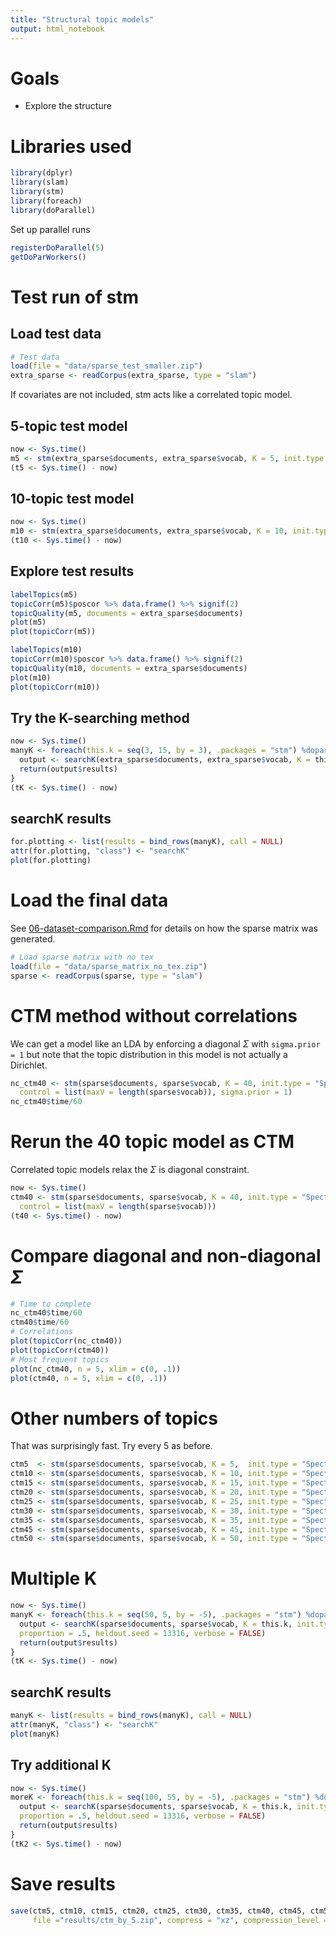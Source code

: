```yaml
---
title: "Structural topic models"
output: html_notebook
---
```


# Goals

  * Explore the structure

# Libraries used

```r
library(dplyr)
library(slam)
library(stm)
library(foreach)
library(doParallel)
```

Set up parallel runs

```r
registerDoParallel(5)
getDoParWorkers()
```

# Test run of stm

## Load test data

```r
# Test data
load(file = "data/sparse_test_smaller.zip")
extra_sparse <- readCorpus(extra_sparse, type = "slam")
```

If covariates are not included, stm acts like a correlated topic model.

## 5-topic test model

```r
now <- Sys.time()
m5 <- stm(extra_sparse$documents, extra_sparse$vocab, K = 5, init.type = "Spectral", ngroups = 5)
(t5 <- Sys.time() - now)
```

## 10-topic test model

```r
now <- Sys.time()
m10 <- stm(extra_sparse$documents, extra_sparse$vocab, K = 10, init.type = "Spectral", ngroups = 5)
(t10 <- Sys.time() - now)
```

## Explore test results

```r
labelTopics(m5)
topicCorr(m5)$poscor %>% data.frame() %>% signif(2)
topicQuality(m5, documents = extra_sparse$documents)
plot(m5)
plot(topicCorr(m5))
```

```r
labelTopics(m10)
topicCorr(m10)$poscor %>% data.frame() %>% signif(2)
topicQuality(m10, documents = extra_sparse$documents)
plot(m10)
plot(topicCorr(m10))
```

## Try the K-searching method

```r
now <- Sys.time()
manyK <- foreach(this.k = seq(3, 15, by = 3), .packages = "stm") %dopar% {
  output <- searchK(extra_sparse$documents, extra_sparse$vocab, K = this.k, proportion = .5, heldout.seed = 123, verbose = FALSE)
  return(output$results)
}
(tK <- Sys.time() - now)
```

## searchK results

```r
for.plotting <- list(results = bind_rows(manyK), call = NULL)
attr(for.plotting, "class") <- "searchK"
plot(for.plotting)
```

# Load the final data

See [06-dataset-comparison.Rmd](https://github.com/phively/uchicago-thesis/blob/master/06-dataset-comparison.Rmd) for details on how the sparse matrix was generated.

```r
# Load sparse matrix with no tex
load(file = "data/sparse_matrix_no_tex.zip")
sparse <- readCorpus(sparse, type = "slam")
```

# CTM method without correlations

We can get a model like an LDA by enforcing a diagonal $\Sigma$ with `sigma.prior = 1` but note that the topic distribution in this model is not actually a Dirichlet.

```r
nc_ctm40 <- stm(sparse$documents, sparse$vocab, K = 40, init.type = "Spectral", ngroups = 7,
  control = list(maxV = length(sparse$vocab)), sigma.prior = 1)
nc_ctm40$time/60
```

# Rerun the 40 topic model as CTM

Correlated topic models relax the $\Sigma$ is diagonal constraint.

```r
now <- Sys.time()
ctm40 <- stm(sparse$documents, sparse$vocab, K = 40, init.type = "Spectral", ngroups = 7,
  control = list(maxV = length(sparse$vocab)))
(t40 <- Sys.time() - now)
```

# Compare diagonal and non-diagonal $\Sigma$

```r
# Time to complete
nc_ctm40$time/60
ctm40$time/60
# Correlations
plot(topicCorr(nc_ctm40))
plot(topicCorr(ctm40))
# Most frequent topics
plot(nc_ctm40, n = 5, xlim = c(0, .1))
plot(ctm40, n = 5, xlim = c(0, .1))
```

# Other numbers of topics

That was surprisingly fast. Try every 5 as before.

```r
ctm5  <- stm(sparse$documents, sparse$vocab, K = 5,  init.type = "Spectral", ngroups = 7, control = list(maxV = length(sparse$vocab)))
ctm10 <- stm(sparse$documents, sparse$vocab, K = 10, init.type = "Spectral", ngroups = 7, control = list(maxV = length(sparse$vocab)))
ctm15 <- stm(sparse$documents, sparse$vocab, K = 15, init.type = "Spectral", ngroups = 7, control = list(maxV = length(sparse$vocab)))
ctm20 <- stm(sparse$documents, sparse$vocab, K = 20, init.type = "Spectral", ngroups = 7, control = list(maxV = length(sparse$vocab)))
ctm25 <- stm(sparse$documents, sparse$vocab, K = 25, init.type = "Spectral", ngroups = 7, control = list(maxV = length(sparse$vocab)))
ctm30 <- stm(sparse$documents, sparse$vocab, K = 30, init.type = "Spectral", ngroups = 7, control = list(maxV = length(sparse$vocab)))
ctm35 <- stm(sparse$documents, sparse$vocab, K = 35, init.type = "Spectral", ngroups = 7, control = list(maxV = length(sparse$vocab)))
ctm45 <- stm(sparse$documents, sparse$vocab, K = 45, init.type = "Spectral", ngroups = 7, control = list(maxV = length(sparse$vocab)))
ctm50 <- stm(sparse$documents, sparse$vocab, K = 50, init.type = "Spectral", ngroups = 7, control = list(maxV = length(sparse$vocab)))
```

# Multiple K

```r
now <- Sys.time()
manyK <- foreach(this.k = seq(50, 5, by = -5), .packages = "stm") %dopar% {
  output <- searchK(sparse$documents, sparse$vocab, K = this.k, init.type = "Spectral", ngroups = 7,
  proportion = .5, heldout.seed = 13316, verbose = FALSE)
  return(output$results)
}
(tK <- Sys.time() - now)
```

## searchK results

```r
manyK <- list(results = bind_rows(manyK), call = NULL)
attr(manyK, "class") <- "searchK"
plot(manyK)
```

## Try additional K

```r
now <- Sys.time()
moreK <- foreach(this.k = seq(100, 55, by = -5), .packages = "stm") %dopar% {
  output <- searchK(sparse$documents, sparse$vocab, K = this.k, init.type = "Spectral", ngroups = 7,
  proportion = .5, heldout.seed = 13316, verbose = FALSE)
  return(output$results)
}
(tK2 <- Sys.time() - now)
```

# Save results

```r
save(ctm5, ctm10, ctm15, ctm20, ctm25, ctm30, ctm35, ctm40, ctm45, ctm50, nc_ctm40, manyK,
     file ="results/ctm_by_5.zip", compress = "xz", compression_level = 1)
```